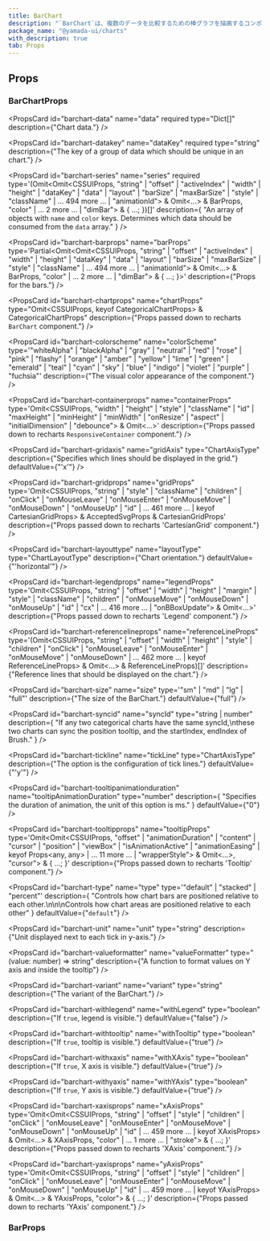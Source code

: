 ```yaml
---
title: BarChart
description: "`BarChart`は、複数のデータを比較するための棒グラフを描画するコンポーネントです。"
package_name: "@yamada-ui/charts"
with_description: true
tab: Props
---
```


## Props

### BarChartProps

<PropsCard
  id="barchart-data"
  name="data"
  required
  type="Dict[]"
  description={"Chart data."}
/>

<PropsCard
  id="barchart-datakey"
  name="dataKey"
  required
  type="string"
  description={"The key of a group of data which should be unique in an chart."}
/>

<PropsCard
  id="barchart-series"
  name="series"
  required
  type='(Omit<Omit<CSSUIProps, "string" | "offset" | "activeIndex" | "width" | "height" | "dataKey" | "data" | "layout" | "barSize" | "maxBarSize" | "style" | "className" | ... 494 more ... | "animationId"> & Omit<...> & BarProps, "color" | ... 2 more ... | "dimBar"> & { ...; })[]'
  description={
    "An array of objects with `name` and `color` keys. Determines which data should be consumed from the `data` array."
  }
/>

<PropsCard
  id="barchart-barprops"
  name="barProps"
  type='Partial<Omit<Omit<CSSUIProps, "string" | "offset" | "activeIndex" | "width" | "height" | "dataKey" | "data" | "layout" | "barSize" | "maxBarSize" | "style" | "className" | ... 494 more ... | "animationId"> & Omit<...> & BarProps, "color" | ... 2 more ... | "dimBar"> & { ...; }>'
  description={"Props for the bars."}
/>

<PropsCard
  id="barchart-chartprops"
  name="chartProps"
  type="Omit<CSSUIProps, keyof CategoricalChartProps> &
  CategoricalChartProps"
  description={"Props passed down to recharts `BarChart` component."}
/>

<PropsCard
  id="barchart-colorscheme"
  name="colorScheme"
  type='"whiteAlpha" | "blackAlpha" | "gray" | "neutral" | "red" | "rose" | "pink" | "flashy" | "orange" | "amber" | "yellow" | "lime" | "green" | "emerald" | "teal" | "cyan" | "sky" | "blue" | "indigo" | "violet" | "purple" | "fuchsia"'
  description={"The visual color appearance of the component."}
/>

<PropsCard
  id="barchart-containerprops"
  name="containerProps"
  type='Omit<CSSUIProps, "width" | "height" | "style" | "className" | "id" | "maxHeight" | "minHeight" | "minWidth" | "onResize" | "aspect" | "initialDimension" | "debounce"> & Omit<...>'
  description={"Props passed down to recharts `ResponsiveContainer` component."}
/>

<PropsCard
  id="barchart-gridaxis"
  name="gridAxis"
  type="ChartAxisType"
  description={"Specifies which lines should be displayed in the grid."}
  defaultValue={"'x'"}
/>

<PropsCard
  id="barchart-gridprops"
  name="gridProps"
  type='Omit<CSSUIProps, "string" | "style" | "className" | "children" | "onClick" | "onMouseLeave" | "onMouseEnter" | "onMouseMove" | "onMouseDown" | "onMouseUp" | "id" | ... 461 more ... | keyof CartesianGridProps> & AcceptedSvgProps & CartesianGridProps'
  description={"Props passed down to recharts 'CartesianGrid' component."}
/>

<PropsCard
  id="barchart-layouttype"
  name="layoutType"
  type="ChartLayoutType"
  description={"Chart orientation."}
  defaultValue={"'horizontal'"}
/>

<PropsCard
  id="barchart-legendprops"
  name="legendProps"
  type='Omit<CSSUIProps, "string" | "offset" | "width" | "height" | "margin" | "style" | "className" | "children" | "onMouseMove" | "onMouseDown" | "onMouseUp" | "id" | "cx" | ... 416 more ... | "onBBoxUpdate"> & Omit<...>'
  description={"Props passed down to recharts 'Legend' component."}
/>

<PropsCard
  id="barchart-referencelineprops"
  name="referenceLineProps"
  type='(Omit<CSSUIProps, "string" | "offset" | "width" | "height" | "style" | "children" | "onClick" | "onMouseLeave" | "onMouseEnter" | "onMouseMove" | "onMouseDown" | ... 462 more ... | keyof ReferenceLineProps> & Omit<...> & ReferenceLineProps)[]'
  description={"Reference lines that should be displayed on the chart."}
/>

<PropsCard
  id="barchart-size"
  name="size"
  type='"sm" | "md" | "lg" | "full"'
  description={"The size of the BarChart."}
  defaultValue={"full"}
/>

<PropsCard
  id="barchart-syncid"
  name="syncId"
  type="string | number"
  description={
    "If any two categorical charts have the same syncId,\nthese two charts can sync the position tooltip, and the startIndex, endIndex of Brush."
  }
/>

<PropsCard
  id="barchart-tickline"
  name="tickLine"
  type="ChartAxisType"
  description={"The option is the configuration of tick lines."}
  defaultValue={"'y'"}
/>

<PropsCard
  id="barchart-tooltipanimationduration"
  name="tooltipAnimationDuration"
  type="number"
  description={
    "Specifies the duration of animation, the unit of this option is ms."
  }
  defaultValue={"0"}
/>

<PropsCard
  id="barchart-tooltipprops"
  name="tooltipProps"
  type='Omit<Omit<CSSUIProps, "offset" | "animationDuration" | "content" | "cursor" | "position" | "viewBox" | "isAnimationActive" | "animationEasing" | keyof Props<any, any> | ... 11 more ... | "wrapperStyle"> & Omit<...>, "cursor"> & { ...; }'
  description={"Props passed down to recharts 'Tooltip' component."}
/>

<PropsCard
  id="barchart-type"
  name="type"
  type='"default" | "stacked" | "percent"'
  description={
    "Controls how chart bars are positioned relative to each other.\n\n\nControls how chart areas are positioned relative to each other"
  }
  defaultValue={"`default`"}
/>

<PropsCard
  id="barchart-unit"
  name="unit"
  type="string"
  description={"Unit displayed next to each tick in y-axis."}
/>

<PropsCard
  id="barchart-valueformatter"
  name="valueFormatter"
  type="(value: number) => string"
  description={"A function to format values on Y axis and inside the tooltip"}
/>

<PropsCard
  id="barchart-variant"
  name="variant"
  type="string"
  description={"The variant of the BarChart."}
/>

<PropsCard
  id="barchart-withlegend"
  name="withLegend"
  type="boolean"
  description={"If `true`, legend is visible."}
  defaultValue={"false"}
/>

<PropsCard
  id="barchart-withtooltip"
  name="withTooltip"
  type="boolean"
  description={"If `true`, tooltip is visible."}
  defaultValue={"true"}
/>

<PropsCard
  id="barchart-withxaxis"
  name="withXAxis"
  type="boolean"
  description={"If `true`, X axis is visible."}
  defaultValue={"true"}
/>

<PropsCard
  id="barchart-withyaxis"
  name="withYAxis"
  type="boolean"
  description={"If `true`, Y axis is visible."}
  defaultValue={"true"}
/>

<PropsCard
  id="barchart-xaxisprops"
  name="xAxisProps"
  type='Omit<Omit<CSSUIProps, "string" | "offset" | "style" | "children" | "onClick" | "onMouseLeave" | "onMouseEnter" | "onMouseMove" | "onMouseDown" | "onMouseUp" | "id" | ... 459 more ... | keyof XAxisProps> & Omit<...> & XAxisProps, "color" | ... 1 more ... | "stroke"> & { ...; }'
  description={"Props passed down to recharts 'XAxis' component."}
/>

<PropsCard
  id="barchart-yaxisprops"
  name="yAxisProps"
  type='Omit<Omit<CSSUIProps, "string" | "offset" | "style" | "children" | "onClick" | "onMouseLeave" | "onMouseEnter" | "onMouseMove" | "onMouseDown" | "onMouseUp" | "id" | ... 459 more ... | keyof YAxisProps> & Omit<...> & YAxisProps, "color"> & { ...; }'
  description={"Props passed down to recharts 'YAxis' component."}
/>

### BarProps

<PropsCard
  id="bar-activebar"
  name="activeBar"
  type='Omit<SVGProps<SVGPathElement>, "_hover" | "_nativeHover" | "_active" | "_nativeActive" | "_target" | "_notTarget" | "_nativeTarget" | "_focus" | ... 58 more ... | keyof StyleProps> & StyleProps & PseudoProps'
/>

<PropsCard
  id="bar-background"
  name="background"
  type='Omit<SVGProps<SVGPathElement>, "_hover" | "_nativeHover" | "_active" | "_nativeActive" | "_target" | "_notTarget" | "_nativeTarget" | "_focus" | ... 58 more ... | keyof StyleProps> & StyleProps & PseudoProps'
/>

<PropsCard
  id="bar-color"
  name="color"
  type='UIValue<"link" | "border" | Color | "current" | "focus" | "whiteAlpha.50" | "whiteAlpha.100" | "whiteAlpha.200" | "whiteAlpha.300" | "whiteAlpha.400" | "whiteAlpha.500" | ... 318 more ... | "secondary.950">'
/>

<PropsCard
  id="bar-dimbar"
  name="dimBar"
  type='Partial<Omit<Omit<CSSUIProps, "string" | "offset" | "activeIndex" | "width" | "height" | "dataKey" | "data" | "layout" | "barSize" | "maxBarSize" | "style" | "className" | ... 494 more ... | "animationId"> & Omit<...> & BarProps, "color" | ... 2 more ... | "dimBar"> & { ...; }>'
/>
